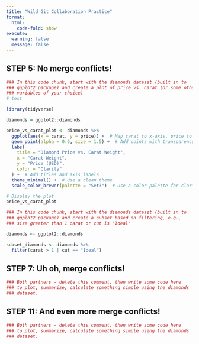 ```yaml
---
title: "Wild Git Collaboration Practice"
format: 
  html:
    code-fold: show
execute: 
  warning: false
  message: false
---
```



## STEP 5: No merge conflicts!

```r
### In this code chunk, start with the diamonds dataset (built in to
### ggplot2 package) and create a plot of price vs. carat (or some other
### variables of your choice)
# test

library(tidyverse)

diamonds = ggplot2::diamonds 

price_vs_carat_plot <- diamonds %>%
  ggplot(aes(x = carat, y = price)) +  # Map carat to x-axis, price to y-axis, and clarity to color
  geom_point(alpha = 0.6, size = 1.5) +  # Add points with transparency and size adjustment
  labs(
    title = "Diamond Price vs. Carat Weight",
    x = "Carat Weight",
    y = "Price (USD)",
    color = "Clarity"
  ) +  # Add titles and axis labels
  theme_minimal() +  # Use a clean theme
  scale_color_brewer(palette = "Set3")  # Use a color palette for clarity levels

# Display the plot
price_vs_carat_plot


```

```r
### In this code chunk, start with the diamonds dataset (built in to
### ggplot2 package) and create a subset based on filtering, e.g., 
### size greater than 1 carat or cut is "Ideal"

diamonds <- ggplot2::diamonds

subset_diamonds <- diamonds %>%
  filter(carat > 1 | cut == "Ideal")

```

## STEP 7: Uh oh, merge conflicts!

```r
### Both partners - delete this comment, then write some code here
### to plot, summarize, calculate something simple using the diamonds
### dataset.


```

## STEP 11: And even more merge conflicts!

```r
### Both partners - delete this comment, then write some code here
### to plot, summarize, calculate something simple using the diamonds
### dataset.


```

